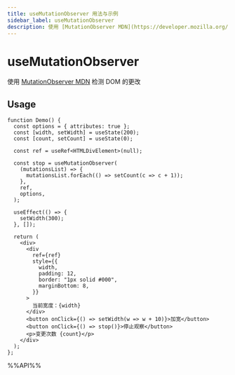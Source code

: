 ```yaml
---
title: useMutationObserver 用法与示例
sidebar_label: useMutationObserver
description: 使用 [MutationObserver MDN](https://developer.mozilla.org/en-US/docs/Web/API/MutationObserver) 检测 DOM 的更改。 本文介绍其用法、最佳实践与代码示例。
---
```

# useMutationObserver

使用 [MutationObserver MDN](https://developer.mozilla.org/en-US/docs/Web/API/MutationObserver) 检测 DOM 的更改

## Usage

```tsx live
function Demo() {
  const options = { attributes: true };
  const [width, setWidth] = useState(200);
  const [count, setCount] = useState(0);

  const ref = useRef<HTMLDivElement>(null);

  const stop = useMutationObserver(
    (mutationsList) => {
      mutationsList.forEach(() => setCount(c => c + 1));
    },
    ref,
    options,
  );

  useEffect(() => {
    setWidth(300);
  }, []);

  return (
    <div>
      <div
        ref={ref}
        style={{
          width,
          padding: 12,
          border: "1px solid #000",
          marginBottom: 8,
        }}
      >
        当前宽度：{width}
      </div>
      <button onClick={() => setWidth(w => w + 10)}>加宽</button>
      <button onClick={() => stop()}>停止观察</button>
      <p>变更次数 {count}</p>
    </div>
  );
};

```

%%API%%